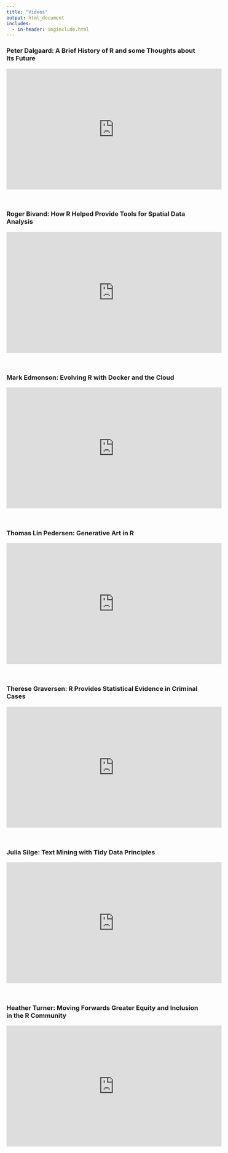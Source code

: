 ```yaml
---
title: "Videos"
output: html_document
includes:
  - in-header: imginclude.html
---
```



### Peter Dalgaard: A Brief History of R and some Thoughts about Its Future

<iframe width="560" height="315" src="https://www.youtube.com/embed/Uey45MSg8Y4" frameborder="0" allow="accelerometer; autoplay; encrypted-media; gyroscope; picture-in-picture" allowfullscreen></iframe>


<br>

### Roger Bivand: How R Helped Provide Tools for Spatial Data Analysis

<iframe width="560" height="315" src="https://www.youtube.com/embed/D4-roPsMz48" frameborder="0" allow="accelerometer; autoplay; encrypted-media; gyroscope; picture-in-picture" allowfullscreen></iframe>

<br>

### Mark Edmonson: Evolving R with Docker and the Cloud

<iframe width="560" height="315" src="https://www.youtube.com/embed/YRvejW9FSJ4" frameborder="0" allow="accelerometer; autoplay; encrypted-media; gyroscope; picture-in-picture" allowfullscreen></iframe>

<br>

### Thomas Lin Pedersen: Generative Art in R

<iframe width="560" height="315" src="https://www.youtube.com/embed/8FWSrvEFY4E" frameborder="0" allow="accelerometer; autoplay; encrypted-media; gyroscope; picture-in-picture" allowfullscreen></iframe>

<br>

### Therese Graversen: R Provides Statistical Evidence in Criminal Cases

<iframe width="560" height="315" src="https://www.youtube.com/embed/4V6MBcpRoU4" frameborder="0" allow="accelerometer; autoplay; encrypted-media; gyroscope; picture-in-picture" allowfullscreen></iframe>

<br>

### Julia Silge: Text Mining with Tidy Data Principles

<iframe width="560" height="315" src="https://www.youtube.com/embed/1VAGRun1f_M" frameborder="0" allow="accelerometer; autoplay; encrypted-media; gyroscope; picture-in-picture" allowfullscreen></iframe>

<br>

### Heather Turner: Moving Forwards Greater Equity and Inclusion in the R Community

<iframe width="560" height="315" src="https://www.youtube.com/embed/BbpkKzz71EY" frameborder="0" allow="accelerometer; autoplay; encrypted-media; gyroscope; picture-in-picture" allowfullscreen></iframe>